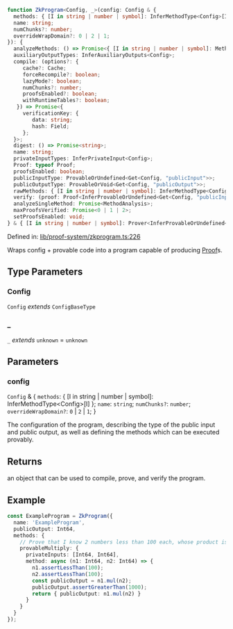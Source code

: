 ```ts
function ZkProgram<Config, _>(config: Config & {
  methods: { [I in string | number | symbol]: InferMethodType<Config>[I] };
  name: string;
  numChunks?: number;
  overrideWrapDomain?: 0 | 2 | 1;
}): {
  analyzeMethods: () => Promise<{ [I in string | number | symbol]: MethodAnalysis }>;
  auxiliaryOutputTypes: InferAuxiliaryOutputs<Config>;
  compile: (options?: {
     cache?: Cache;
     forceRecompile?: boolean;
     lazyMode?: boolean;
     numChunks?: number;
     proofsEnabled?: boolean;
     withRuntimeTables?: boolean;
   }) => Promise<{
     verificationKey: {
        data: string;
        hash: Field;
     };
  }>;
  digest: () => Promise<string>;
  name: string;
  privateInputTypes: InferPrivateInput<Config>;
  Proof: typeof Proof;
  proofsEnabled: boolean;
  publicInputType: ProvableOrUndefined<Get<Config, "publicInput">>;
  publicOutputType: ProvableOrVoid<Get<Config, "publicOutput">>;
  rawMethods: { [I in string | number | symbol]: InferMethodType<Config>[I]["method"] };
  verify: (proof: Proof<InferProvableOrUndefined<Get<Config, "publicInput">>, InferProvableOrVoid<Get<Config, "publicOutput">>>) => Promise<boolean>;
  analyzeSingleMethod: Promise<MethodAnalysis>;
  maxProofsVerified: Promise<0 | 1 | 2>;
  setProofsEnabled: void;
} & { [I in string | number | symbol]: Prover<InferProvableOrUndefined<Get<Config, "publicInput">>, ProvableOrUndefined<Get<Config, "publicInput">>, InferProvableOrVoid<Get<Config, "publicOutput">>, InferPrivateInput<Config>[I], InferProvableOrUndefined<InferAuxiliaryOutputs<Config>[I]>> };
```

Defined in: [lib/proof-system/zkprogram.ts:226](https://github.com/o1-labs/o1js/blob/fca908c243ee8e908efacaf73a882d48759e675a/src/lib/proof-system/zkprogram.ts#L226)

Wraps config + provable code into a program capable of producing [Proof](../classes/Proof.mdx)s.

## Type Parameters

### Config

`Config` *extends* `ConfigBaseType`

### _

`_` *extends* `unknown` = `unknown`

## Parameters

### config

`Config` & \{
  `methods`: \{ \[I in string \| number \| symbol\]: InferMethodType\<Config\>\[I\] \};
  `name`: `string`;
  `numChunks?`: `number`;
  `overrideWrapDomain?`: `0` \| `2` \| `1`;
\}

The configuration of the program, describing the type of the public input and public output, as well as defining the methods which can be executed provably.

## Returns

an object that can be used to compile, prove, and verify the program.

## Example

```ts
const ExampleProgram = ZkProgram({
  name: 'ExampleProgram',
  publicOutput: Int64,
  methods: {
    // Prove that I know 2 numbers less than 100 each, whose product is greater than 1000
    provableMultiply: {
      privateInputs: [Int64, Int64],
      method: async (n1: Int64, n2: Int64) => {
        n1.assertLessThan(100);
        n2.assertLessThan(100);
        const publicOutput = n1.mul(n2);
        publicOutput.assertGreaterThan(1000);
        return { publicOutput: n1.mul(n2) }
      }
    }
  }
});
```
